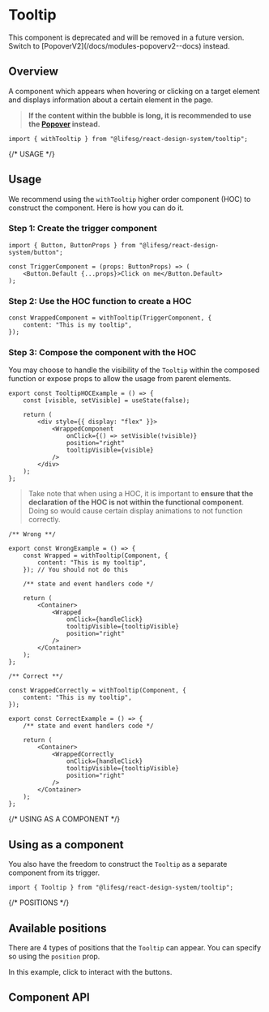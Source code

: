 
<Meta of={TooltipStories} />

# Tooltip

<Alert type="warning">
    This component is deprecated and will be removed in a future version. Switch
    to [PopoverV2](/docs/modules-popoverv2--docs) instead.
</Alert>

## Overview

A component which appears when hovering or clicking on a target element and
displays information about a certain element in the page.

> **If the content within the bubble is long, it is recommended to use the [Popover](/docs/modules-popover--docs) instead.**

```tsx
import { withTooltip } from "@lifesg/react-design-system/tooltip";
```

<Canvas of={TooltipStories.Default} />

{/* USAGE */}

## Usage

We recommend using the `withTooltip` higher order component (HOC) to construct the component. Here
is how you can do it.

### Step 1: Create the trigger component

```tsx
import { Button, ButtonProps } from "@lifesg/react-design-system/button";

const TriggerComponent = (props: ButtonProps) => (
    <Button.Default {...props}>Click on me</Button.Default>
);
```

### Step 2: Use the HOC function to create a HOC

```tsx
const WrappedComponent = withTooltip(TriggerComponent, {
    content: "This is my tooltip",
});
```

### Step 3: Compose the component with the HOC

You may choose to handle the visibility of the `Tooltip` within the composed function or
expose props to allow the usage from parent elements.

```tsx
export const TooltipHOCExample = () => {
    const [visible, setVisible] = useState(false);

    return (
        <div style={{ display: "flex" }}>
            <WrappedComponent
                onClick={() => setVisible(!visible)}
                position="right"
                tooltipVisible={visible}
            />
        </div>
    );
};
```

> Take note that when using a HOC, it is important to
> **ensure that the declaration of the HOC is not within the functional component**.
> Doing so would cause certain display animations to not function correctly.

```tsx
/** Wrong **/

export const WrongExample = () => {
    const Wrapped = withTooltip(Component, {
        content: "This is my tooltip",
    }); // You should not do this

    /** state and event handlers code */

    return (
        <Container>
            <Wrapped
                onClick={handleClick}
                tooltipVisible={tooltipVisible}
                position="right"
            />
        </Container>
    );
};

/** Correct **/

const WrappedCorrectly = withTooltip(Component, {
    content: "This is my tooltip",
});

export const CorrectExample = () => {
    /** state and event handlers code */

    return (
        <Container>
            <WrappedCorrectly
                onClick={handleClick}
                tooltipVisible={tooltipVisible}
                position="right"
            />
        </Container>
    );
};
```

{/* USING AS A COMPONENT */}

## Using as a component

You also have the freedom to construct the `Tooltip` as a separate component from its trigger.

```tsx
import { Tooltip } from "@lifesg/react-design-system/tooltip";
```

<Canvas of={TooltipStories.UsingAsAComponent} />

{/* POSITIONS */}

## Available positions

There are 4 types of positions that the `Tooltip` can appear. You can specify so using the `position` prop.

In this example, click to interact with the buttons.

<Canvas of={TooltipStories.AvailablePositions} />

## Component API

<PropsTable />
